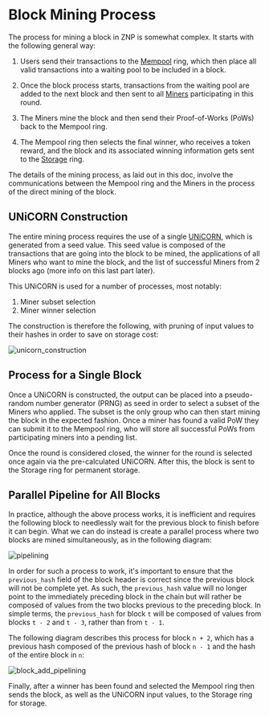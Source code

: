 
# Block Mining Process
The process for mining a block in ZNP is somewhat complex. It starts with the following general way:

1. Users send their transactions to the [Mempool](mempool-node) ring, which then place all valid transactions into a waiting pool to be included in a block.

2. Once the block process starts, transactions from the waiting pool are added to the next block and then sent to all [Miners](miner-node) participating in this round.

3. The Miners mine the block and then send their Proof-of-Works (PoWs) back to the Mempool ring.

4. The Mempool ring then selects the final winner, who receives a token reward, and the block and its associated winning information gets sent to the [Storage](storage-node) ring.

The details of the mining process, as laid out in this doc, involve the communications between the Mempool ring and the Miners in the process of the direct mining of the block.

## UNiCORN Construction

The entire mining process requires the use of a single [UNiCORN](unicorns), which is generated from a seed value. This seed value is composed of the transactions that are going into the block to be mined, the applications of all Miners who want to mine the block, and the list of successful Miners from 2 blocks ago (more info on this last part later).

This UNiCORN is used for a number of processes, most notably:

1. Miner subset selection
2. Miner winner selection

The construction is therefore the following, with pruning of input values to their hashes in order to save on storage cost:

<img src={Unicorn} alt="unicorn_construction" />

## Process for a Single Block

Once a UNiCORN is constructed, the output can be placed into a pseudo-random number generator (PRNG) as seed in order to select a subset of the Miners who applied. The subset is the only group who can then start mining the block in the expected fashion. Once a miner has found a valid PoW they can submit it to the Mempool ring, who will store all successful PoWs from participating miners into a pending list.

Once the round is considered closed, the winner for the round is selected once again via the pre-calculated UNiCORN. After this, the block is sent to the Storage ring for permanent storage.

## Parallel Pipeline for All Blocks

In practice, although the above process works, it is inefficient and requires the following block to needlessly wait for the previous block to finish before it can begin. What we can do instead is create a parallel process where two blocks are mined simultaneously, as in the following diagram:

<img src={Pipelining} alt="pipelining" />

In order for such a process to work, it's important to ensure that the `previous_hash` field of the block header is correct since the previous block will not be complete yet. As such, the `previous_hash` value will no longer point to the immediately preceding block in the chain but will rather be composed of values from the two blocks previous to the preceding block. In simple terms, the `previous_hash` for block `t` will be composed of values from blocks `t - 2` and `t - 3`, rather than from `t - 1`.

The following diagram describes this process for block `n + 2`, which has a previous hash composed of the previous hash of block `n - 1` and the hash of the entire block in `n`:

<img src={Block} alt="block_add_pipelining" />

Finally, after a winner has been found and selected the Mempool ring then sends the block, as well as the UNiCORN input values, to the Storage ring for storage.
